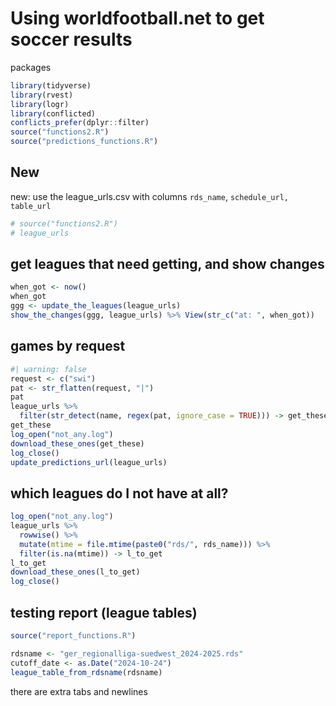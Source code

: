 # Using worldfootball.net to get soccer results

packages

```r
library(tidyverse)
library(rvest)
library(logr)
library(conflicted)
conflicts_prefer(dplyr::filter)
source("functions2.R")
source("predictions_functions.R")
```

## New

new: use the league_urls.csv with columns `rds_name`, `schedule_url, table_url`

```r
# source("functions2.R")
# league_urls
```

## get leagues that need getting, and show changes

```r
when_got <- now()
when_got
ggg <- update_the_leagues(league_urls)
show_the_changes(ggg, league_urls) %>% View(str_c("at: ", when_got))
```

## games by request

```r
#| warning: false
request <- c("swi")
pat <- str_flatten(request, "|")
pat
league_urls %>% 
  filter(str_detect(name, regex(pat, ignore_case = TRUE))) -> get_these
get_these
log_open("not_any.log")
download_these_ones(get_these)
log_close()
update_predictions_url(league_urls)
```

## which leagues do I not have at all?

```r
log_open("not_any.log")
league_urls %>% 
  rowwise() %>% 
  mutate(mtime = file.mtime(paste0("rds/", rds_name))) %>% 
  filter(is.na(mtime)) -> l_to_get
l_to_get
download_these_ones(l_to_get)
log_close()
```

## testing report (league tables)

```r
source("report_functions.R")
```

```r
rdsname <- "ger_regionalliga-suedwest_2024-2025.rds"
cutoff_date <- as.Date("2024-10-24")
league_table_from_rdsname(rdsname)
```

there are extra tabs and newlines

